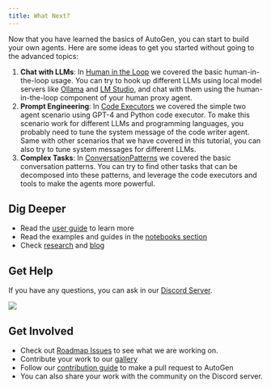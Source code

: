 ```yaml
---
title: What Next?
---
```


Now that you have learned the basics of AutoGen, you can start to build your own
agents. Here are some ideas to get you started without going to the advanced
topics:

1.  **Chat with LLMs**: In [Human in the Loop](./human-in-the-loop) we covered
    the basic human-in-the-loop usage. You can try to hook up different LLMs
    using local model servers like
    [Ollama](https://github.com/ollama/ollama)
    and [LM Studio](https://lmstudio.ai/), and
    chat with them using the human-in-the-loop component of your human proxy
    agent.
2.  **Prompt Engineering**: In [Code Executors](./code-executors) we
    covered the simple two agent scenario using GPT-4 and Python code executor.
    To make this scenario work for different LLMs and programming languages, you
    probably need to tune the system message of the code writer agent. Same with
    other scenarios that we have covered in this tutorial, you can also try to
    tune system messages for different LLMs.
3.  **Complex Tasks**: In [ConversationPatterns](./conversation-patterns)
    we covered the basic conversation patterns. You can try to find other tasks
    that can be decomposed into these patterns, and leverage the code executors
    and tools
    to make the agents more powerful.

## Dig Deeper

- Read the [user guide](/docs/topics) to learn more
- Read the examples and guides in the [notebooks section](/docs/notebooks)
- Check [research](/docs/Research) and [blog](/blog)

## Get Help

If you have any questions, you can ask in
our [Discord Server](https://discord.gg/pAbnFJrkgZ).

[![](https://img.shields.io/discord/1153072414184452236?logo=discord&style=flat.png)](https://discord.gg/pAbnFJrkgZ)

## Get Involved

- Check out [Roadmap Issues](https://ag2ai.com/roadmap) to see what we are working on.
- Contribute your work to our [gallery](/docs/Gallery)
- Follow our [contribution guide](/docs/contributor-guide/contributing) to make a pull request to AutoGen
- You can also share your work with the community on the Discord server.

